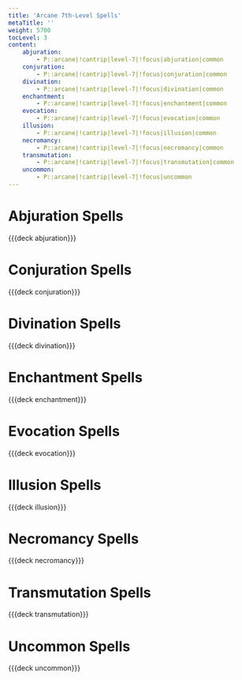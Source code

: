 ```yaml
---
title: 'Arcane 7th-Level Spells'
metaTitle: ''
weight: 5700
tocLevel: 3
content:
    abjuration:
        - P::arcane|!cantrip|level-7|!focus|abjuration|common
    conjuration:
        - P::arcane|!cantrip|level-7|!focus|conjuration|common
    divination:
        - P::arcane|!cantrip|level-7|!focus|divination|common
    enchantment:
        - P::arcane|!cantrip|level-7|!focus|enchantment|common
    evocation:
        - P::arcane|!cantrip|level-7|!focus|evocation|common
    illusion:
        - P::arcane|!cantrip|level-7|!focus|illusion|common
    necromancy:
        - P::arcane|!cantrip|level-7|!focus|necromancy|common
    transmutation:
        - P::arcane|!cantrip|level-7|!focus|transmutation|common
    uncommon:
        - P::arcane|!cantrip|level-7|!focus|uncommon
---
```


# Abjuration Spells

{{{deck abjuration}}}

# Conjuration Spells

{{{deck conjuration}}}

# Divination Spells

{{{deck divination}}}

# Enchantment Spells

{{{deck enchantment}}}

# Evocation Spells

{{{deck evocation}}}

# Illusion Spells

{{{deck illusion}}}

# Necromancy Spells

{{{deck necromancy}}}

# Transmutation Spells

{{{deck transmutation}}}

# Uncommon Spells

{{{deck uncommon}}}
